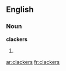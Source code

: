 ==English==

===Noun===
'''clackers'''

# {{plural of|[[clacker]]}}

[[ar:clackers]]
[[fr:clackers]]
